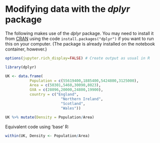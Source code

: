 # Modifying data with the *dplyr* package


The following makes use of the *dplyr* package. You may need to install it
from [CRAN](https://cran.r-project.org/package=dplyr) using the code
`install.packages("dplyr")` if you want to run this on your computer. (The package is already installed on
the notebook container, however.)

```r
options(jupyter.rich_display=FALSE) # Create output as usual in R
```

```r
library(dplyr)
```

```r
UK <- data.frame(
           Population = c(55619400,1885400,5424800,3125000),
           Area = c(50301,5460,30090,8023),
           GVA = c(28096,20000,24800,19900),
           country = c("England",
                         "Northern Ireland",
                         "Scotland",
                         "Wales"))
```

```r
UK %>% mutate(Density = Population/Area)
```

Equivalent code using 'base' R:

```r
within(UK, Density <- Population/Area)
```

```r

```

